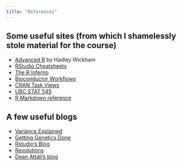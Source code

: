 ```yaml
---
title: "References"
---
```


## Some useful sites (from which I shamelessly stole material for the course)

* [Advanced R](http://adv-r.had.co.nz/) by Hadley Wickham
* [RStudio Cheatsheets](https://www.rstudio.com/resources/cheatsheets/)
* [The R Inferno](http://www.burns-stat.com/documents/books/the-r-inferno/)
* [Bioconductor Workflows](https://www.bioconductor.org/help/workflows/)
* [CRAN Task Views](https://cran.r-project.org/web/views/)
* [UBC STAT 545](http://stat545.com/)
* [R Markdown reference](http://rmarkdown.rstudio.com/)

## A few useful blogs

* [Variance Explained](http://varianceexplained.org/)
* [Getting Genetics Done](http://www.gettinggeneticsdone.com/)
* [Rstudio's Blog](https://blog.rstudio.org/)
* [Revolutions](http://blog.revolutionanalytics.com/)
* [Dean Attali's blog](http://deanattali.com/)